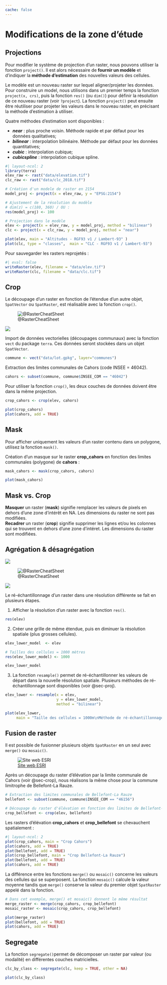 ```yaml
---
cache: false
---
```


# Modifications de la zone d'étude 

## Projections {#sec-proj}

Pour modifier le système de projection d'un raster, nous pouvons utiliser la fonction `project()`. Il est alors nécessaire de **fournir un modèle** et d'indiquer la **méthode d'estimation** des nouvelles valeurs des cellules.

Le modèle est un nouveau raster sur lequel aligner/projeter les données. 
Pour construire un model, nous utilisons dans un premier temps la fonction `project(x, crs)`, puis la fonction `res()` (ou `dim()`) pour définir la résolution de ce nouveau raster (voir `?project`). La fonction `project()` peut ensuite être réutiliser pour projeter les valeurs dans le nouveau raster, en précisant la méthode d'estimation à utiliser. 

Quatre méthodes d'estimation sont disponibles :   

- ***near*** : plus proche voisin. Méthode rapide et par défaut pour les données qualitatives;     
- ***bilinear*** : interpolation bilinéaire.  Méthode par défaut pour les données quantitatives;      
- ***cubic*** : interpolation cubique;     
- ***cubicspline*** : interpolation cubique spline.    

```r
#| layout-ncol: 2
library(terra)
elev_raw <- rast("data/elevation.tif") 
clc_raw <- rast("data/clc_2018.tif")

# Création d'un modele de raster en 2154
model_proj <- project(x = elev_raw, y = "EPSG:2154")

# Ajustement de la résolution du modèle
# dim(z) = c(180, 360) / OU :
res(model_proj) <- 100

# Projection dans le modèle
elev <- project(x = elev_raw, y = model_proj, method = "bilinear")
clc <- project(x = clc_raw, y = model_proj, method = "near")

plot(elev, main = "Altitudes - RGF93 v1 / Lambert-93" )
plot(clc, type = "classes",  main = "CLC - RGF93 v1 / Lambert-93")
```

Pour sauvegarder les rasters reprojetés :

```r
#| eval: false
writeRaster(elev, filename = "data/elev.tif")
writeRaster(clc, filename = "data/clc.tif")
```


## Crop {#sec-crop}

Le découpage d'un raster en fonction de l'étendue d'un autre objet, `SpatVector` ou `SpatRaster`, est réalisable avec la fonction `crop()`.

::: {layout="[[1,1]]"}
![@RasterCheatSheet](img/crop.png)

![](img/crop2.png)
:::

Import de données vectorielles (découpages communaux) avec la fonction `vect` du package `terra`. Ces données seront stockées dans un objet `SpatVector`.
```r
commune <- vect("data/lot.gpkg", layer="communes")
```

Extraction des limites communales de Cahors (code INSEE = 46042).
```r
cahors <- subset(commune, commune$INSEE_COM == "46042") 
```


Pour utiliser la fonction `crop()`, les deux couches de données doivent être dans la même projection. 
```r
crop_cahors <- crop(elev, cahors)

plot(crop_cahors)
plot(cahors, add = TRUE)
```

## Mask

Pour afficher uniquement les valeurs d'un raster contenu dans un polygone, utilisez la fonction `mask()`.

Création d'un masque sur le raster **crop_cahors** en fonction des limites communales (polygone) de **cahors** :
```r
mask_cahors <- mask(crop_cahors, cahors)

plot(mask_cahors)
```



::: {.callout-note}
## Mask vs. Crop
**Masquer** un raster (**mask**) signifie remplacer les valeurs de pixels en dehors d'une zone d'intérêt en NA. Les dimensions du raster ne sont pas modifiées.   
**Recadrer** un raster (**crop**) signifie supprimer les lignes et/ou les colonnes qui se trouvent en dehors d'une zone d'intéret. Les dimensions du raster sont modifiées.
:::


## Agrégation & désagrégation

::: {layout="[[-0.5, 1, -0.5], [1,1]]"}
![](img/raster.png)

![@RasterCheatSheet](img/agr_raster.png)

![](img/agr_raster_2.png)
:::

Le ré-échantillonnage d'un raster dans une résolution différente se fait en plusieurs étapes.

1. Afficher la résolution d'un raster avec la fonction `res()`.
```r
res(elev) 
```

2. Créer une grille de même étendue, puis en diminuer la résolution spatiale (plus grosses cellules).
```r

elev_lower_model  <- elev

# Tailles des cellules = 1000 mètres
res(elev_lower_model) <- 1000

elev_lower_model
```

3. La fonction `resample()` permet de ré-échantillonner les valeurs de départ dans la nouvelle résolution spatiale. Plusieurs méthodes de ré-échantillonnage sont disponibles (voir @sec-proj).
```r
elev_lower <- resample(x = elev,
                       y = elev_lower_model, 
                       method = "bilinear") 

plot(elev_lower, 
     main = "Taille des cellules = 1000m\nMéthode de ré-échantillonnage bilinéaire")
```


## Fusion de raster

Il est possible de fusionner plusieurs objets `SpatRaster` en un seul avec `merge()` ou `mosaic()`.

![[Site web ESRI](https://desktop.arcgis.com/fr/arcmap/10.3/manage-data/raster-and-images/what-is-a-mosaic.htm)](img/mosaic.png)

Après un découpage du raster d'élévation par la limite communale de Cahors (voir @sec-crop), nous réalisons la même chose pour la commune limitrophe de Bellefont-La Rauze.

```r
# Extraction des limites communales de Bellefont-La Rauze
bellefont <- subset(commune, commune$INSEE_COM == "46156") 

# Découpage du raster d'élévation en fonction des limites de Bellefont-La Rauze
crop_bellefont <- crop(elev, bellefont)
```

Les rasters d'élévation **crop_cahors** et **crop_bellefont** se chevauchent spatialement :

```r
#| layout-ncol: 2
plot(crop_cahors, main = "Crop Cahors")
plot(cahors, add = TRUE)
plot(bellefont, add = TRUE)
plot(crop_bellefont, main = "Crop Bellefont-La Rauze")
plot(bellefont, add = TRUE)
plot(cahors, add = TRUE)
```

La différence entre les fonctions `merge()` ou `mosaic()` concerne les valeurs des cellules qui se superposent. La fonction `mosaic()` calcule la valeur moyenne tandis que `merge()` conserve la valeur du premier objet `SpatRaster` appelé dans la fonction.

```r
# Dans cet exemple, merge() et mosaic() donnent le même résultat
merge_raster <- merge(crop_cahors, crop_bellefont)
mosaic_raster <- mosaic(crop_cahors, crop_bellefont)

plot(merge_raster)
plot(bellefont, add = TRUE)
plot(cahors, add = TRUE)
```


## Segregate

La fonction `segregate()`permet de décomposer un raster par valeur (ou modalité) en différentes couches matricielles.

```r
clc_by_class <- segregate(clc, keep = TRUE, other = NA)

plot(clc_by_class)
```
